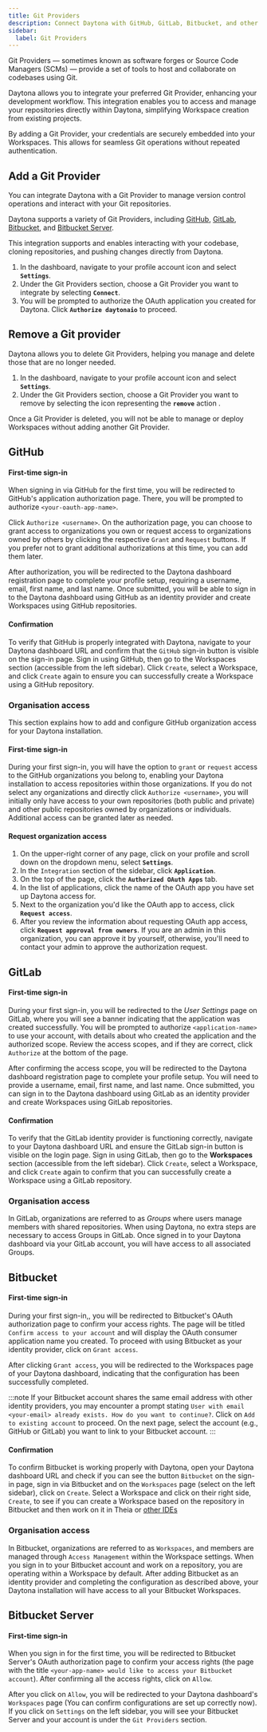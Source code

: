 ```yaml
---
title: Git Providers
description: Connect Daytona with GitHub, GitLab, Bitbucket, and other Git Providers.
sidebar:
  label: Git Providers
---
```


Git Providers — sometimes known as software forges or Source Code Managers (SCMs) — provide a set of tools to host and collaborate on codebases using Git.

Daytona allows you to integrate your preferred Git Provider, enhancing your development workflow. This integration enables you to access and manage your repositories directly within Daytona, simplifying Workspace creation from existing projects.

By adding a Git Provider, your credentials are securely embedded into your Workspaces. This allows for seamless Git operations without repeated authentication.

## Add a Git Provider

You can integrate Daytona with a Git Provider to manage version control operations and interact with your Git repositories.

Daytona supports a variety of Git Providers, including [GitHub](/#github), [GitLab](#gitlab), [Bitbucket](#bitbucket), and [Bitbucket Server](#bitbucket-server).

This integration supports and enables interacting with your codebase, cloning repositories, and pushing changes directly from Daytona.

1. In the dashboard, navigate to your profile account icon and select **`Settings`**.
2. Under the Git Providers section, choose a Git Provider you want to integrate by selecting **`Connect`**.
3. You will be prompted to authorize the OAuth application you created for Daytona. Click **`Authorize daytonaio`** to proceed.

## Remove a Git provider

Daytona allows you to delete Git Providers, helping you manage and delete those that are no longer needed.
1. In the dashboard, navigate to your profile account icon and select **`Settings`**.
2. Under the Git Providers section, choose a Git Provider you want to remove by selecting the icon representing the **`remove`** action .

Once a Git Provider is deleted, you will not be able to manage or deploy Workspaces without adding another Git Provider.

## GitHub

#### First-time sign-in

When signing in via GitHub for the first time, you will be redirected to GitHub's application authorization page. There, you will be prompted to authorize `<your-oauth-app-name>`. 

Click `Authorize <username>`. On the authorization page, you can choose to grant access to organizations you own or request access to organizations owned by others by clicking the respective `Grant` and `Request` buttons. If you prefer not to grant additional authorizations at this time, you can add them later.

After authorization, you will be redirected to the Daytona dashboard registration page to complete your profile setup, requiring a username, email, first name, and last name. Once submitted, you will be able to sign in to the Daytona dashboard using GitHub as an identity provider and create Workspaces using GitHub repositories.

#### Confirmation

To verify that GitHub is properly integrated with Daytona, navigate to your Daytona dashboard URL and confirm that the `GitHub` sign-in button is visible on the sign-in page. Sign in using GitHub, then go to the Workspaces section (accessible from the left sidebar). Click `Create`, select a Workspace, and click `Create` again to ensure you can successfully create a Workspace using a GitHub repository.

### Organisation access

This section explains how to add and configure GitHub organization access for your Daytona installation.

#### First-time sign-in

During your first sign-in, you will have the option to `grant` or `request` access to the GitHub organizations you belong to, enabling your Daytona installation to access repositories within those organizations. If you do not select any organizations and directly click `Authorize <username>`, you will initially only have access to your own repositories (both public and private) and other public repositories owned by organizations or individuals. Additional access can be granted later as needed.

#### Request organization access

1. On the upper-right corner of any page, click on your profile and scroll down on the dropdown menu, select **`Settings`**.
2. In the `Integration` section of the sidebar, click **`Application`**.
3. On the top of the page, click the **`Authorized OAuth Apps`** tab.
4. In the list of applications, click the name of the OAuth app you have set up Daytona access for.
5. Next to the organization you'd like the OAuth app to access, click **`Request access`**.
6. After you review the information about requesting OAuth app access, click **`Request approval from owners`**. If you are an admin in this organization, you can approve it by yourself, otherwise, you'll need to contact your admin to approve the authorization request.

## GitLab

#### First-time sign-in

During your first sign-in, you will be redirected to the *User Settings* page on GitLab, where you will see a banner indicating that the application was created successfully. You will be prompted to authorize `<application-name>` to use your account, with details about who created the application and the authorized scope. Review the access scopes, and if they are correct, click `Authorize` at the bottom of the page.

After confirming the access scope, you will be redirected to the Daytona dashboard registration page to complete your profile setup. You will need to provide a username, email, first name, and last name. Once submitted, you can sign in to the Daytona dashboard using GitLab as an identity provider and create Workspaces using GitLab repositories.

#### Confirmation

To verify that the GitLab identity provider is functioning correctly, navigate to your Daytona dashboard URL and ensure the GitLab sign-in button is visible on the login page. Sign in using GitLab, then go to the **Workspaces** section (accessible from the left sidebar). Click `Create`, select a Workspace, and click `Create` again to confirm that you can successfully create a Workspace using a GitLab repository.

### Organisation access

In GitLab, organizations are referred to as *Groups* where users manage members with shared repositories. When using Daytona, no extra steps are necessary to access Groups in GitLab. Once signed in to your Daytona dashboard via your GitLab account, you will have access to all associated Groups.


## Bitbucket

#### First-time sign-in

During your first sign-in,, you will be redirected to Bitbucket's OAuth authorization page to confirm your access rights. The page will be titled `Confirm access to your account` and will display the OAuth consumer application name you created. To proceed with using Bitbucket as your identity provider, click on `Grant access`.

After clicking `Grant access`, you will be redirected to the Workspaces page of your Daytona dashboard, indicating that the configuration has been successfully completed.

:::note
If your Bitbucket account shares the same email address with other identity providers, you may encounter a prompt stating `User with email <your-email> already exists. How do you want to continue?`. Click on `Add to existing account` to proceed. On the next page, select the account (e.g., GitHub or GitLab) you want to link to your Bitbucket account.
:::

#### Confirmation

To confirm Bitbucket is working properly with Daytona, open your Daytona dashboard URL and check if you can see the button `Bitbucket` on the sign-in page, sign in via Bitbucket and on the `Workspaces` page (select on the left sidebar), click on `Create`. Select a Workspace and click on their right side, `Create`, to see if you can create a Workspace based on the repository in Bitbucket and then work on it in Theia or [other IDEs](/usage/ide)

### Organisation access

In Bitbucket, organizations are referred to as `Workspaces`, and members are managed through `Access Management` within the Workspace settings. When you sign in to your Bitbucket account and work on a repository, you are operating within a Workspace by default. After adding Bitbucket as an identity provider and completing the configuration as described above, your Daytona installation will have access to all your Bitbucket Workspaces.


## Bitbucket Server

#### First-time sign-in

When you sign in for the first time, you will be redirected to Bitbucket Server's OAuth authorization page to confirm your access rights (the page with the title `<your-app-name> would like to access your Bitbucket account`). After confirming all the access rights, click on `Allow`.

After you click on `Allow`, you will be redirected to your Daytona dashboard's `Workspaces` page (You can confirm configurations are set up correctly now). If you click on `Settings` on the left sidebar, you will see your Bitbucket Server and your account is under the `Git Providers` section.
